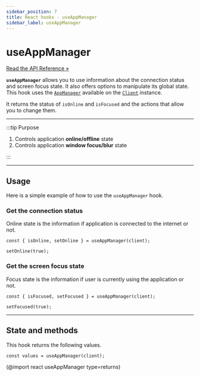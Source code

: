 ```yaml
---
sidebar_position: 7
title: React hooks - useAppManager
sidebar_label: useAppManager
---
```


# useAppManager

[Read the API Reference »](/api/react/Hooks/useAppManager.mdx)

**`useAppManager`** allows you to use information about the connection status and screen focus state. It also offers
options to manipulate its global state. This hook uses the [`AppManager`](/core/managers.mdx) available on the
[`Client`](/core/client.mdx) instance.

It returns the status of `isOnline` and `isFocused` and the actions that allow you to change them.

---

:::tip Purpose

1. Controls application **online/offline** state
2. Controls application **window focus/blur** state

:::

---

## Usage

Here is a simple example of how to use the `useAppManager` hook.

### Get the connection status

Online state is the information if application is connected to the internet or not.

```tsx
const { isOnline, setOnline } = useAppManager(client);

setOnline(true);
```

### Get the screen focus state

Focus state is the information if user is currently using the application or not.

```tsx
const { isFocused, setFocused } = useAppManager(client);

setFocused(true);
```

---

## State and methods

This hook returns the following values.

```tsx
const values = useAppManager(client);
```

(@import react useAppManager type=returns)
